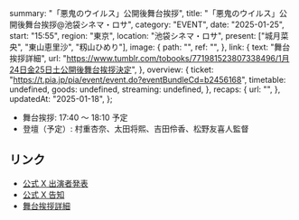   summary: "「悪鬼のウイルス」公開後舞台挨拶",
  title: "「悪鬼のウイルス」公開後舞台挨拶@池袋シネマ・ロサ",
  category: "EVENT",
  date: "2025-01-25",
  start: "15:55",
  region: "東京",
  location: "池袋シネマ・ロサ",
  present: ["城月菜央", "東山恵里沙", "籾山ひめり"],
  image: {
    path: "",
    ref: "",
  },
  link: {
    text: "舞台挨拶詳細",
    url: "https://www.tumblr.com/tobooks/771981523807338496/1月24日金25日土公開後舞台挨拶決定",
  },
  overview: {
    ticket: "https://t.pia.jp/pia/event/event.do?eventBundleCd=b2456168",
    timetable: undefined,
    goods: undefined,
    streaming: undefined,
  },
  recaps: {
    url: "",
  },
  updatedAt: "2025-01-18",
};

- 舞台挨拶: 17:40 〜 18:10 予定
- 登壇（予定）: 村重杏奈、太田将熙、吉田伶香、松野友喜人監督

## リンク

- [公式 X 出演者発表](https://x.com/takanenofficial/status/1880563282513179108)
- [公式 X 告知](https://x.com/takanenofficial/status/1878328569082081545)
- [舞台挨拶詳細](https://www.tumblr.com/tobooks/771981523807338496/1月24日金25日土公開後舞台挨拶決定)
